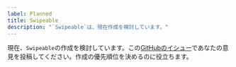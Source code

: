 ```yaml
---
label: Planned
title: Swipeable
description: "`Swipeable`は、現在作成を検討しています。"
---
```


現在、`Swipeable`の作成を検討しています。この[GitHubのイシュー](https://github.com/yamada-ui/yamada-ui/issues/988)であなたの意見を投稿してください。作成の優先順位を決めるのに役立ちます。
